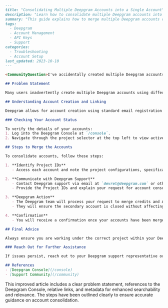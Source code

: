 ```markdown
---
title: "Consolidating Multiple Deepgram Accounts into a Single Account"
description: "Learn how to consolidate multiple Deepgram accounts into a single account while retaining credits and API keys."
summary: "This guide explains how to merge multiple Deepgram accounts created using different authentication methods like email and third-party logins into a single account, ensuring that all existing credits and API keys are retained in the consolidated account."
tags: 
  - Deepgram
  - Account Management
  - API Keys
  - Support
categories: 
  - Troubleshooting
  - Account Setup
last_updated: 2023-10-10
---

<CommunityQuestion>I've accidentally created multiple Deepgram accounts using different email addresses and third-party logins. How can I consolidate these accounts into a single one without losing my existing credits and API keys?</CommunityQuestion>

## Problem Statement

Many users inadvertently create multiple Deepgram accounts using different email addresses or third-party logins like GitHub. This can result in fragmented usage of credits and API keys. Consolidating these accounts into a single account is crucial for managing resources effectively.

## Understanding Account Creation and Linking

Deepgram allows for account creation using standard email registration or third-party services like GitHub. You might find yourself with two separate accounts, each with different balances and API keys, if you've created one account via email and another through GitHub.

### Checking Your Account Status

To verify the details of your accounts:
1. Log into the Deepgram Console at `/console`.
2. Navigate through the project selector at the top left to view active project IDs and verify available balances.

## Steps to Merge the Accounts

To consolidate accounts, follow these steps:

1. **Identify Project IDs**
   - Access each account and note the project configurations, specifically the *Project IDs* for both accounts.

2. **Communicate with Deepgram Support**
   - Contact Deepgram support via email at `devrel@deepgram.com` or other support channels.
   - Provide the Project IDs and explain your request for account consolidation.

3. **Deepgram Action**
   - The Deepgram team will process your request to merge credits and API keys into one account.
   - They will ensure the secondary account is closed without affecting your primary account.

4. **Confirmation**
   - You will receive a confirmation once your accounts have been merged. Verify this by checking the balance and API keys through your Deepgram Console settings.

## Final Advice

Always ensure you are working under the correct project within your Deepgram Console to prevent inconsistencies. If credits are mistakenly added to the wrong account, prompt communication with support can rectify this.

### Reach Out for Further Assistance

If issues persist, reach out to your Deepgram support representative or visit our [community support page](/community).

## References
- [Deepgram Console](/console)
- [Support Community](/community)
```

This improved article includes a clear problem statement, references to the Deepgram Console, relative links, and metadata for enhanced searchability and relevance. The steps have been outlined clearly to ensure accurate guidance on account consolidation.